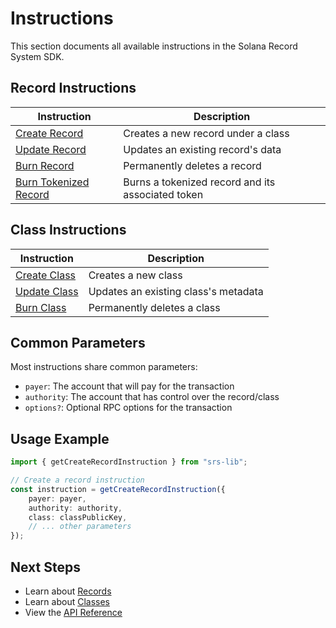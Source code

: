 # Instructions

This section documents all available instructions in the Solana Record System SDK.

## Record Instructions

| Instruction | Description |
|-------------|-------------|
| [Create Record](./create-record) | Creates a new record under a class |
| [Update Record](./update-record) | Updates an existing record's data |
| [Burn Record](./burn-record) | Permanently deletes a record |
| [Burn Tokenized Record](./burn-tokenized-record) | Burns a tokenized record and its associated token |

## Class Instructions

| Instruction | Description |
|-------------|-------------|
| [Create Class](./create-class) | Creates a new class |
| [Update Class](./update-class) | Updates an existing class's metadata |
| [Burn Class](./burn-class) | Permanently deletes a class |

## Common Parameters

Most instructions share common parameters:

- `payer`: The account that will pay for the transaction
- `authority`: The account that has control over the record/class
- `options?`: Optional RPC options for the transaction

## Usage Example

```typescript
import { getCreateRecordInstruction } from "srs-lib";

// Create a record instruction
const instruction = getCreateRecordInstruction({
    payer: payer,
    authority: authority,
    class: classPublicKey,
    // ... other parameters
});
```

## Next Steps

- Learn about [Records](../records/typescript)
- Learn about [Classes](../classes/typescript)
- View the [API Reference](../api) 